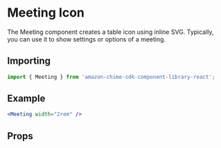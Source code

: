 

<Meta of={MeetingStories} />

# Meeting Icon

The Meeting component creates a table icon using inline SVG. Typically, you can use it to show settings or options of a meeting.

## Importing

```javascript
import { Meeting } from 'amazon-chime-sdk-component-library-react';
```

## Example

<ThemeProvider theme={lightTheme}>
  <GlobalStyles />
  <Canvas>
    <Meeting width="2rem" />
  </Canvas>
</ThemeProvider>

```jsx
<Meeting width="2rem" />
```

## Props

<ArgTypes of={Meeting} />
